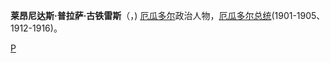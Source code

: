 '''莱昂尼达斯·普拉萨·古铁雷斯'''（'''{{lang-es|Leónidas Plaza Gutiérrez}}'''，{{bd|1865年||1932年}}) [[厄瓜多尔|厄瓜多尔]]政治人物，[[厄瓜多尔总统|厄瓜多尔总统]](1901-1905、1912-1916)。

{{start box}}
{{succession box | [[埃洛伊·阿尔法罗|埃洛伊·阿尔法罗]]| [[里萨尔多·加西亚|里萨尔多·加西亚]]|[[厄瓜多尔总统|厄瓜多尔总统]]|1901年—1905年}}
{{succession box | [[阿弗雷尔多·巴克里索|阿弗雷尔多·巴克里索]]| [[阿弗雷尔多·巴克里索|阿弗雷尔多·巴克里索]]|[[厄瓜多尔总统|厄瓜多尔总统]]|1912年—1916年}}
{{end box}}

{{美洲政治人物小作品}}
[[Category:厄瓜多尔總統|P]]